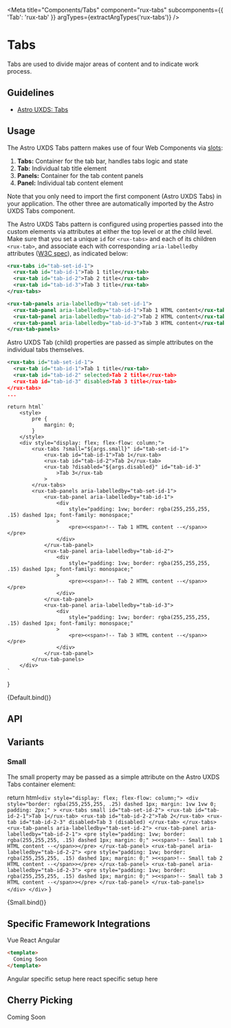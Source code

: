 
<Meta
    title="Components/Tabs"
    component="rux-tabs"
    subcomponents={{ 'Tab': 'rux-tab' }}
    argTypes={extractArgTypes('rux-tabs')}
/>

# Tabs

Tabs are used to divide major areas of content and to indicate work process.

## Guidelines

-   [Astro UXDS: Tabs](https://www.astrouxds.com/ui-components/tabs)

## Usage

The Astro UXDS Tabs pattern makes use of four Web Components via [slots](https://developer.mozilla.org/en-US/docs/Web/HTML/Element/slot):

1. **Tabs:** Container for the tab bar, handles tabs logic and state
2. **Tab:** Individual tab title element
3. **Panels:** Container for the tab content panels
4. **Panel:** Individual tab content element

Note that you only need to import the first component (Astro UXDS Tabs) in your application. The other three are automatically imported by the Astro UXDS Tabs component.

The Astro UXDS Tabs pattern is configured using properties passed into the custom elements via attributes at either the top level or at the child level. Make sure that you set a unique `id` for `<rux-tabs>` and each of its children `<rux-tab>`, and associate each with corresponding `aria-labelledby` attributes ([W3C spec](https://www.w3.org/WAI/PF/aria-1.1/states_and_properties#aria-labelledby)), as indicated below:

```xml
<rux-tabs id="tab-set-id-1">
  <rux-tab id="tab-id-1">Tab 1 title</rux-tab>
  <rux-tab id="tab-id-2">Tab 2 title</rux-tab>
  <rux-tab id="tab-id-3">Tab 3 title</rux-tab>
</rux-tabs>

<rux-tab-panels aria-labelledby="tab-set-id-1">
  <rux-tab-panel aria-labelledby="tab-id-1">Tab 1 HTML content</rux-tab-panel>
  <rux-tab-panel aria-labelledby="tab-id-2">Tab 2 HTML content</rux-tab-panel>
  <rux-tab-panel aria-labelledby="tab-id-3">Tab 3 HTML content</rux-tab-panel>
</rux-tab-panels>
```

Astro UXDS Tab (child) properties are passed as simple attributes on the individual tabs themselves.

```xml
<rux-tabs id="tab-set-id-1">
  <rux-tab id="tab-id-1">Tab 1 title</rux-tab>
  <rux-tab id="tab-id-2" selected>Tab 2 title</rux-tab>
  <rux-tab id="tab-id-3" disabled>Tab 3 title</rux-tab>
</rux-tabs>
...
```

    return html`
        <style>
            pre {
                margin: 0;
            }
        </style>
        <div style="display: flex; flex-flow: column;">
            <rux-tabs ?small="${args.small}" id="tab-set-id-1">
                <rux-tab id="tab-id-1">Tab 1</rux-tab>
                <rux-tab id="tab-id-2">Tab 2</rux-tab>
                <rux-tab ?disabled="${args.disabled}" id="tab-id-3"
                    >Tab 3</rux-tab
                >
            </rux-tabs>
            <rux-tab-panels aria-labelledby="tab-set-id-1">
                <rux-tab-panel aria-labelledby="tab-id-1">
                    <div
                        style="padding: 1vw; border: rgba(255,255,255, .15) dashed 1px; font-family: monospace;"
                    >
                        <pre><<span>!-- Tab 1 HTML content --</span>></pre>
                    </div>
                </rux-tab-panel>
                <rux-tab-panel aria-labelledby="tab-id-2">
                    <div
                        style="padding: 1vw; border: rgba(255,255,255, .15) dashed 1px; font-family: monospace;"
                    >
                        <pre><<span>!-- Tab 2 HTML content --</span>></pre>
                    </div>
                </rux-tab-panel>
                <rux-tab-panel aria-labelledby="tab-id-3">
                    <div
                        style="padding: 1vw; border: rgba(255,255,255, .15) dashed 1px; font-family: monospace;"
                    >
                        <pre><<span>!-- Tab 3 HTML content --</span>></pre>
                    </div>
                </rux-tab-panel>
            </rux-tab-panels>
        </div>
    `
}


<Canvas>
    <Story name="Default">
      {Default.bind()}
    </Story>
</Canvas>

## API

<ArgsTable of="rux-tabs" />
<ArgsTable of="rux-tab-panels" />

## Variants

### Small

The small property may be passed as a simple attribute on the Astro UXDS Tabs container element:

return html`
    <div style="display: flex; flex-flow: column;">
        <div
            style="border: rgba(255,255,255, .25) dashed 1px; margin: 1vw 1vw 0; padding: 2px;"
        >
            <rux-tabs small id="tab-set-id-2">
                <rux-tab id="tab-id-2-1">Tab 1</rux-tab>
                <rux-tab id="tab-id-2-2">Tab 2</rux-tab>
                <rux-tab id="tab-id-2-3" disabled>Tab 3 (disabled) </rux-tab>
            </rux-tabs>
            <rux-tab-panels aria-labelledby="tab-set-id-2">
                <rux-tab-panel aria-labelledby="tab-id-2-1">
                    <pre
                        style="padding: 1vw; border: rgba(255,255,255, .15) dashed 1px; margin: 0;"
                    ><<span>!-- Small tab 1 HTML content --</span>></pre>
                </rux-tab-panel>
                <rux-tab-panel aria-labelledby="tab-id-2-2">
                    <pre
                        style="padding: 1vw; border: rgba(255,255,255, .15) dashed 1px; margin: 0;"
                    ><<span>!-- Small tab 2 HTML content --</span>></pre>
                </rux-tab-panel>
                <rux-tab-panel aria-labelledby="tab-id-2-3">
                    <pre
                        style="padding: 1vw; border: rgba(255,255,255, .15) dashed 1px; margin: 0;"
                    ><<span>!-- Small tab 3 HTML content --</span>></pre>
                </rux-tab-panel>
            </rux-tab-panels>
        </div>
    </div>
`
}

<Canvas>
    <Story name="Small">
      {Small.bind()}
    </Story>
</Canvas>

## Specific Framework Integrations

<div>
<rux-tabs small id="tab-set-id-1">
<rux-tab id="tab-id-1">Vue</rux-tab>
<rux-tab id="tab-id-2">React</rux-tab>
<rux-tab id="tab-id-3">Angular</rux-tab>
</rux-tabs>
<rux-tab-panels aria-labelledby="tab-set-id-1">
  <rux-tab-panel aria-labelledby="tab-id-1">

```html
<template>
  Coming Soon
</template>
```
  </rux-tab-panel>
  <rux-tab-panel aria-labelledby="tab-id-2">
    Angular specific setup here
  </rux-tab-panel>
  <rux-tab-panel aria-labelledby="tab-id-3">
    react specific setup here
  </rux-tab-panel>
</rux-tab-panels>
</div>

## Cherry Picking

Coming Soon
